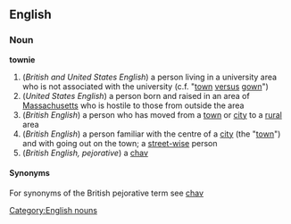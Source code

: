 == English ==
=== Noun ===
[[Category:English nouns]]
'''townie'''
#(''British and United States English'') a person living in a university area who is not associated with the university (c.f. "[[town]] [[versus]] [[gown]]")
#(''United States English'') a person born and raised in an area of [[w:Massachusetts|Massachusetts]] who is hostile to those from outside the area
#(''British English'') a person who has moved from a [[town]] or [[city]] to a [[rural]] area
#(''British English'') a person familiar with the centre of a [[city]] (the "[[town]]") and with going out on the town; a [[street-wise]] person
#(''British English, pejorative'') a [[chav]]
==== Synonyms ====
For synonyms of the British pejorative term see [[chav]]